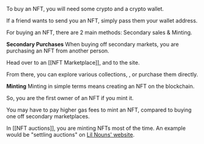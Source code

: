 
To buy an NFT, you will need some crypto and a <Tooltip label="We've covered how to set up a crypto wallet in the previous section. Click to go back there"><Link href="/chapters/1/4">crypto wallet</Link></Tooltip>.

If a friend wants to send you an NFT, simply pass them your wallet address.

For buying an NFT, there are 2 main methods: Secondary sales & Minting.

**Secondary Purchases**
When buying off secondary markets, you are purchasing an NFT from another person.

Head over to an [[NFT Marketplace]], and <Nutshell term="Connecting"><Connecting/></Nutshell> to the site.

From there, you can explore various collections, <Nutshell term="make offers on NFTs"><MakeOffers/></Nutshell>, or purchase them directly.

**Minting**
Minting in simple terms means creating an NFT on the blockchain.

So, you are the first owner of an NFT if you mint it.

You may have to pay higher gas fees to mint an NFT, compared to buying one off secondary marketplaces.

In [[NFT auctions]], you are minting NFTs most of the time. An example would be "settling auctions" on [Lil Nouns' website](https://lilnouns.wtf/).
